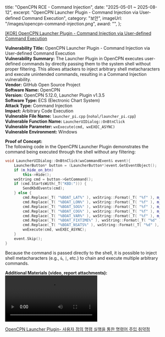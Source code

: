  title: "OpenCPN RCE - Command Injection",
  date: "2025-05-01 ~ 2025-08-12",
  excerpt: "OpenCPN Launcher Plugin - Command Injection via User-defined Command Execution",
  category: "보안",
  imageUrl: "/images/opencpn-command-injection.png",
  award: "",
};

[[KOR] OpenCPN Launcher Plugin - Command Injection via User-defined Command Execution](./opencpn-rce-command-injection-kor)

**Vulnerability Title:** OpenCPN Launcher Plugin - Command Injection via User-defined Command Execution  
**Vulnerability Summary:** The Launcher Plugin in OpenCPN executes user-defined commands by directly passing them to the system shell without proper filtering. This allows attackers to inject arbitrary shell metacharacters and execute unintended commands, resulting in a Command Injection vulnerability.  
**Vendor:** GitHub Open Source Project  
**Software Name:** OpenCPN  
**Version:** OpenCPN 5.12.0, Launcher Plugin v1.3.5   
**Software Type:** ECS (Electronic Chart System)  
**Attack Type:** Command Injection  
**Impact:** Arbitrary Code Execution  
**Vulnerable File Name:** `launcher_pi.cpp` (`nohal/launcher_pi.cpp`)  
**Vulnerable Function Name:** `LauncherUIDialog::OnBtnClick`  
**Vulnerable Parameter:** `wxExecute(cmd, wxEXEC_ASYNC)`  
**Vulnerable Environment:** Windows  

**Proof of Concept:**  
The following code in the OpenCPN Launcher Plugin demonstrates the command being executed through the shell without any filtering:

```cpp
void LauncherUIDialog::OnBtnClick(wxCommandEvent& event){
    LauncherButton* button = (LauncherButton*)event.GetEventObject();
    if (m_hide_on_btn)
        this->Hide();
    wxString cmd = button->GetCommand();
    if (cmd.StartsWith(_T("KBD:"))) {
        SendKbdEvents(cmd);
    } else {
        cmd.Replace(_T( "%BOAT_LAT%" ), wxString::Format(_T( "%f" ), m_Lat));
        cmd.Replace(_T( "%BOAT_LON%" ), wxString::Format(_T( "%f" ), m_Lon));
        cmd.Replace(_T( "%BOAT_SOG%" ), wxString::Format(_T( "%f" ), m_Sog));
        cmd.Replace(_T( "%BOAT_COG%" ), wxString::Format(_T( "%f" ), m_Cog));
        cmd.Replace(_T( "%BOAT_VAR%" ), wxString::Format(_T( "%f" ), m_Var));
        cmd.Replace(_T( "%BOAT_FIXTIME%" ), wxString::Format(_T( "%d" ), m_FixTime));
        cmd.Replace(_T( "%BOAT_NSATS%" ), wxString::Format(_T( "%d" ), m_nSats));
        wxExecute(cmd, wxEXEC_ASYNC);
    }
    event.Skip();
}
```

Because the command is passed directly to the shell, it is possible to inject shell metacharacters (e.g., `&`, `|`, etc.) to chain and execute multiple arbitrary commands.

**Additional Materials (video, report attachments):**
<Video src="/videos/opencpn-command-injection.mp4"/>

[OpenCPN Launcher Plugin- 사용자 정의 명령 실행을 통한 명령어 주입 취약점](./opencpn-rce-command-injection-detail)